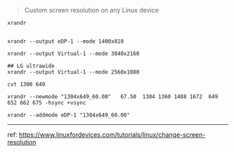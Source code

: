 
> Custom screen resolution on any Linux device


```
xrandr


xrandr --output eDP-1 --mode 1400x810

xrandr --output Virtual-1 --mode 3840x2160

## LG ultrawide 
xrandr --output Virtual-1 --mode 2560x1080

cvt 1300 649

xrandr --newmode "1304x649_60.00"   67.50  1304 1360 1488 1672  649 652 662 675 -hsync +vsync

xrandr --addmode eDP-1 "1304x649_60.00"

```



---

ref: https://www.linuxfordevices.com/tutorials/linux/change-screen-resolution


